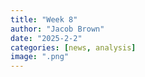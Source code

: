 ```yaml
---
title: "Week 8"
author: "Jacob Brown"
date: "2025-2-2"
categories: [news, analysis]
image: ".png"
---
```


